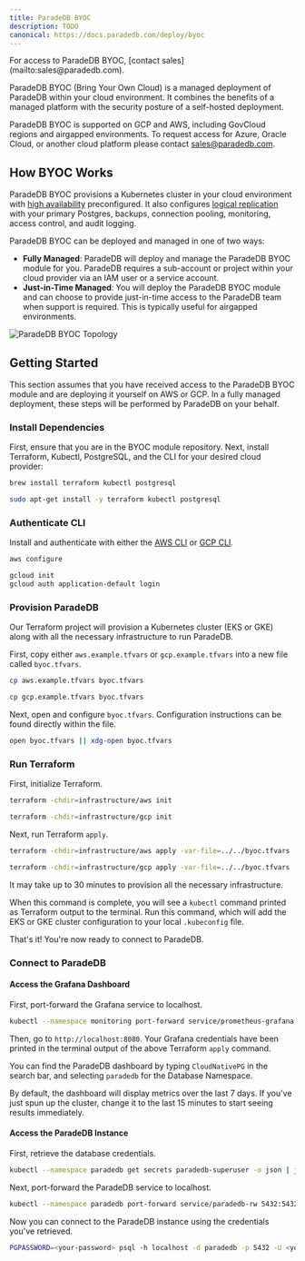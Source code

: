 ```yaml
---
title: ParadeDB BYOC
description: TODO
canonical: https://docs.paradedb.com/deploy/byoc
---
```


<Info>
  For access to ParadeDB BYOC, [contact sales](mailto:sales@paradedb.com).
</Info>

ParadeDB BYOC (Bring Your Own Cloud) is a managed deployment of ParadeDB within your cloud environment.
It combines the benefits of a managed platform with the security posture of a self-hosted deployment.

ParadeDB BYOC is supported on GCP and AWS, including GovCloud regions and airgapped environments.
To request access for Azure, Oracle Cloud, or another cloud platform please contact [sales@paradedb.com](mailto:sales@paradedb.com).

## How BYOC Works

ParadeDB BYOC provisions a Kubernetes cluster in your cloud environment with [high availability](/deploy/self-hosted/high-availability) preconfigured.
It also configures [logical replication](/deploy/self-hosted/logical-replication) with your primary Postgres, backups, connection pooling, monitoring, access control, and audit logging.

ParadeDB BYOC can be deployed and managed in one of two ways:

- **Fully Managed**: ParadeDB will deploy and manage the ParadeDB BYOC module for you. ParadeDB requires a sub-account or project within your cloud provider via an IAM user or a service account.
- **Just-in-Time Managed**: You will deploy the ParadeDB BYOC module and can choose to provide just-in-time access to the ParadeDB team when support is required. This is typically useful for airgapped environments.

![ParadeDB BYOC Topology](/images/topology.png)

## Getting Started

This section assumes that you have received access to the ParadeDB BYOC module and are deploying it yourself on AWS or GCP.
In a fully managed deployment, these steps will be performed by ParadeDB on your behalf.

### Install Dependencies

First, ensure that you are in the BYOC module repository. Next, install Terraform, Kubectl, PostgreSQL, and the CLI for your desired cloud provider:

<CodeGroup>

```bash macOS
brew install terraform kubectl postgresql
```

```bash Ubuntu
sudo apt-get install -y terraform kubectl postgresql
```

</CodeGroup>

### Authenticate CLI

Install and authenticate with either the [AWS CLI](https://docs.aws.amazon.com/cli/latest/userguide/getting-started-install.html) or [GCP CLI](https://cloud.google.com/sdk/docs/install#deb).

<CodeGroup>

```bash AWS
aws configure
```

```bash GCP
gcloud init
gcloud auth application-default login
```

</CodeGroup>

### Provision ParadeDB

Our Terraform project will provision a Kubernetes cluster (EKS or GKE) along with all the necessary infrastructure to run ParadeDB.

First, copy either `aws.example.tfvars` or `gcp.example.tfvars` into a new file called `byoc.tfvars`.

<CodeGroup>

```bash AWS
cp aws.example.tfvars byoc.tfvars
```

```bash GCP
cp gcp.example.tfvars byoc.tfvars
```

</CodeGroup>

Next, open and configure `byoc.tfvars`. Configuration instructions can be found directly within the file.

```bash
open byoc.tfvars || xdg-open byoc.tfvars
```

### Run Terraform

First, initialize Terraform.

<CodeGroup>

```bash AWS
terraform -chdir=infrastructure/aws init
```

```bash GCP
terraform -chdir=infrastructure/gcp init
```

</CodeGroup>

Next, run Terraform `apply`.

<CodeGroup>

```bash AWS
terraform -chdir=infrastructure/aws apply -var-file=../../byoc.tfvars
```

```bash GCP
terraform -chdir=infrastructure/gcp apply -var-file=../../byoc.tfvars
```

</CodeGroup>

<Note>
  It may take up to 30 minutes to provision all the necessary infrastructure.
</Note>

When this command is complete, you will see a `kubectl` command printed as Terraform output to the terminal.
Run this command, which will add the EKS or GKE cluster configuration to your local `.kubeconfig` file.

That's it! You're now ready to connect to ParadeDB.

### Connect to ParadeDB

#### Access the Grafana Dashboard

First, port-forward the Grafana service to localhost.

```bash
kubectl --namespace monitoring port-forward service/prometheus-grafana 8080:80
```

Then, go to `http://localhost:8080`. Your Grafana credentials have been printed in the terminal output of the above Terraform `apply` command.

You can find the ParadeDB dashboard by typing `CloudNativePG` in the search bar, and selecting `paradedb` for the Database Namespace.

By default, the dashboard will display metrics over the last 7 days. If you've just spun up the cluster, change it to the last 15 minutes to start seeing results immediately.

#### Access the ParadeDB Instance

First, retrieve the database credentials.

```bash
kubectl --namespace paradedb get secrets paradedb-superuser -o json | jq -r '.data | map_values(@base64d) | .uri |= sub("\\*"; "paradedb") | .dbname = "paradedb"'
```

Next, port-forward the ParadeDB service to localhost.

```bash
kubectl --namespace paradedb port-forward service/paradedb-rw 5432:5432
```

Now you can connect to the ParadeDB instance using the credentials you've retrieved.

```bash
PGPASSWORD=<your-password> psql -h localhost -d paradedb -p 5432 -U <your-user>
```
